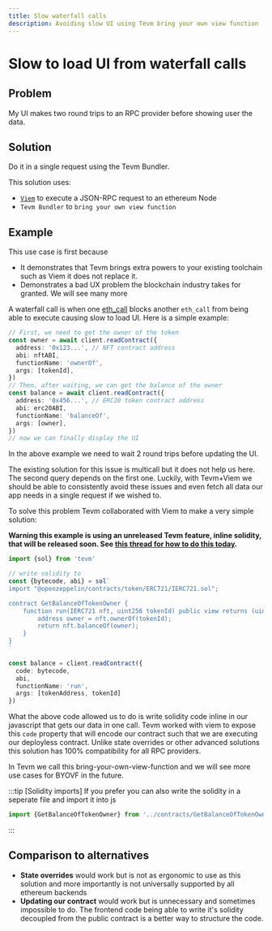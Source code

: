 ```yaml
---
title: Slow waterfall calls
description: Avoiding slow UI using Tevm bring your own view function
---
```

# Slow to load UI from waterfall calls

## Problem

My UI makes two round trips to an RPC provider before showing user the data.

## Solution

Do it in a single request using the Tevm Bundler.

This solution uses:

- [`Viem`](https://viem.sh) to execute a JSON-RPC request to an ethereum Node
- `Tevm Bundler` to `bring your own view function`

## Example

This use case is first because

- It demonstrates that Tevm brings extra powers to your existing toolchain such as Viem it does not replace it.
- Demonstrates a bad UX problem the blockchain industry takes for granted. We will see many more

A waterfall call is when one [eth_call](https://viem.sh/docs/actions/public/call.html) blocks another `eth_call` from being able to execute causing slow to load UI. Here is a simple example:

```typescript
// First, we need to get the owner of the token
const owner = await client.readContract({
  address: '0x123...', // NFT contract address
  abi: nftABI,
  functionName: 'ownerOf',
  args: [tokenId],
})
// Then, after waiting, we can get the balance of the owner
const balance = await client.readContract({
  address: '0x456...', // ERC20 token contract address
  abi: erc20ABI,
  functionName: 'balanceOf',
  args: [owner],
})
// now we can finally display the UI
```

In the above example we need to wait 2 round trips before updating the UI.

The existing solution for this issue is multicall but it does not help us here. The second query depends on the first one. Luckily, with Tevm+Viem we should be able to consistently avoid these issues and even fetch all data our app needs in a single request if we wished to.

To solve this problem Tevm collaborated with Viem to make a very simple solution:

**Warning this example is using an unreleased Tevm feature, inline solidity, that will be released soon. See [this thread for how to do this today](https://x.com/FUCORY/status/1801546199092367532).**

```typescript
import {sol} from 'tevm'

// write solidity to
const {bytecode, abi} = sol`
import "@openzeppelin/contracts/token/ERC721/IERC721.sol";

contract GetBalanceOfTokenOwner {
    function run(IERC721 nft, uint256 tokenId) public view returns (uint256) {
        address owner = nft.ownerOf(tokenId);
        return nft.balanceOf(owner);
    }
}
`

const balance = client.readContract({
  code: bytecode,
  abi,
  functionName: 'run',
  args: [tokenAddress, tokenId]
})
```

What the above code allowed us to do is write solidity code inline in our javascript that gets our data in one call. Tevm worked with viem to expose this `code` property that will encode our contract such that we are executing our deployless contract. Unlike state overrides or other advanced solutions this solution has 100% compatibility for all RPC providers.

In Tevm we call this bring-your-own-view-function and we will see more use cases for BYOVF in the future.

:::tip [Solidity imports]
If you prefer you can also write the solidity in a seperate file and import it into js

```typescript
import {GetBalanceOfTokenOwner} from '../contracts/GetBalanceOfTokenOwner.sol'
```
:::

## Comparison to alternatives

- **State overrides** would work but is not as ergonomic to use as this solution and more importantly is not universally supported by all ethereum backends
- **Updating our contract** would work but is unnecessary and sometimes impossible to do. The frontend code being able to write it's solidity decoupled from the public contract is a better way to structure the code.